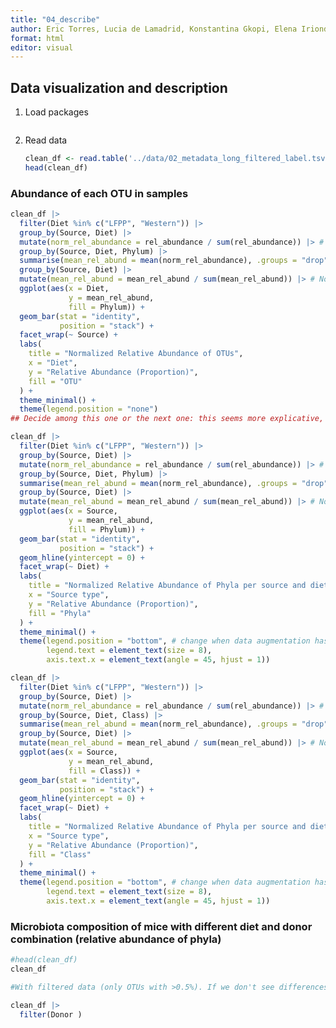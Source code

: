 ```yaml
---
title: "04_describe"
author: Eric Torres, Lucia de Lamadrid, Konstantina Gkopi, Elena Iriondo and Jorge Santiago
format: html
editor: visual
---
```


## Data visualization and description

1.  Load packages

    ```r

    ```

2.  Read data

    ```r
    clean_df <- read.table('../data/02_metadata_long_filtered_label.tsv', header=TRUE, sep='\t')
    head(clean_df)
    ```

### Abundance of each OTU in samples

```r
clean_df |> 
  filter(Diet %in% c("LFPP", "Western")) |> 
  group_by(Source, Diet) |> 
  mutate(norm_rel_abundance = rel_abundance / sum(rel_abundance)) |> # Normalize within samples
  group_by(Source, Diet, Phylum) |> 
  summarise(mean_rel_abund = mean(norm_rel_abundance), .groups = "drop") |> # Calculate mean abundance
  group_by(Source, Diet) |> 
  mutate(mean_rel_abund = mean_rel_abund / sum(mean_rel_abund)) |> # Normalize mean abundances
  ggplot(aes(x = Diet,
             y = mean_rel_abund,
             fill = Phylum)) +
  geom_bar(stat = "identity",
           position = "stack") +
  facet_wrap(~ Source) + 
  labs(
    title = "Normalized Relative Abundance of OTUs",
    x = "Diet",
    y = "Relative Abundance (Proportion)",
    fill = "OTU"
  ) +
  theme_minimal() +
  theme(legend.position = "none")
## Decide among this one or the next one: this seems more explicative, but less aesthetic and the bars are smaller
```

```r
clean_df |> 
  filter(Diet %in% c("LFPP", "Western")) |> 
  group_by(Source, Diet) |> 
  mutate(norm_rel_abundance = rel_abundance / sum(rel_abundance)) |> # Normalize abundance within samples
  group_by(Source, Diet, Phylum) |> 
  summarise(mean_rel_abund = mean(norm_rel_abundance), .groups = "drop") |> # Calculate the mean relative abundances
  group_by(Source, Diet) |> 
  mutate(mean_rel_abund = mean_rel_abund / sum(mean_rel_abund)) |> # Normalize mean abundances so that the total for each one is 1
  ggplot(aes(x = Source,
             y = mean_rel_abund,
             fill = Phylum)) + 
  geom_bar(stat = "identity",
           position = "stack") +
  geom_hline(yintercept = 0) +
  facet_wrap(~ Diet) + 
  labs(
    title = "Normalized Relative Abundance of Phyla per source and diet type",
    x = "Source type",
    y = "Relative Abundance (Proportion)",
    fill = "Phyla"
  ) +
  theme_minimal() +
  theme(legend.position = "bottom", # change when data augmentation has been done
        legend.text = element_text(size = 8),
        axis.text.x = element_text(angle = 45, hjust = 1))
```

```r
clean_df |> 
  filter(Diet %in% c("LFPP", "Western")) |> 
  group_by(Source, Diet) |> 
  mutate(norm_rel_abundance = rel_abundance / sum(rel_abundance)) |> # Normalize abundance within samples
  group_by(Source, Diet, Class) |> 
  summarise(mean_rel_abund = mean(norm_rel_abundance), .groups = "drop") |> # Calculate the mean relative abundances
  group_by(Source, Diet) |> 
  mutate(mean_rel_abund = mean_rel_abund / sum(mean_rel_abund)) |> # Normalize mean abundances so that the total for each one is 1
  ggplot(aes(x = Source,
             y = mean_rel_abund,
             fill = Class)) + 
  geom_bar(stat = "identity",
           position = "stack") +
  geom_hline(yintercept = 0) +
  facet_wrap(~ Diet) + 
  labs(
    title = "Normalized Relative Abundance of Phyla per source and diet type",
    x = "Source type",
    y = "Relative Abundance (Proportion)",
    fill = "Class"
  ) +
  theme_minimal() +
  theme(legend.position = "bottom", # change when data augmentation has been done
        legend.text = element_text(size = 8),
        axis.text.x = element_text(angle = 45, hjust = 1))
```

### Microbiota composition of mice with different diet and donor combination (relative abundance of phyla)

```r
#head(clean_df)
clean_df
```

```r
#With filtered data (only OTUs with >0.5%). If we don't see differences among the treatments as in the article that means we should use non-filtered data.

clean_df |> 
  filter(Donor )
```
